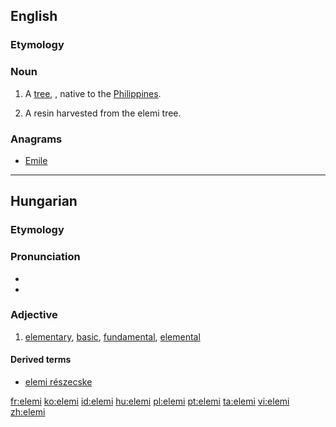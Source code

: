 ==English==
{{rfi}}
{{wikipedia}}
===Etymology===
{{rfe}}

===Noun===
{{en-noun}}

# A [[tree]], {{taxlink|Canarium luzonicum|species|noshow=1}}, native to the [[Philippines]].
# {{context|uncountable|lang=en}} A resin harvested from the elemi tree.

===Anagrams===
* [[Emile#English|Emile]]

----

==Hungarian==

===Etymology===
{{hu-suffix|elem|i|pos=adj}}

===Pronunciation===
* {{IPA|/ˈɛlɛmi/|lang=hu}}
* {{hyphenation|ele|mi}}

===Adjective===
{{hu-adj|bb}}

# [[elementary]], [[basic]], [[fundamental]], [[elemental]]

====Derived terms====
* [[elemi részecske]]

[[fr:elemi]]
[[ko:elemi]]
[[id:elemi]]
[[hu:elemi]]
[[pl:elemi]]
[[pt:elemi]]
[[ta:elemi]]
[[vi:elemi]]
[[zh:elemi]]